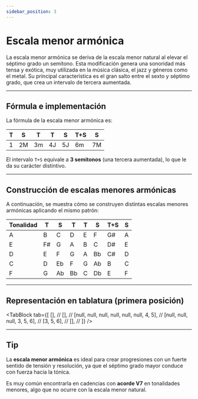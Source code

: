 ```yaml
---
sidebar_position: 3
---
```



# Escala menor armónica

La escala menor armónica se deriva de la escala menor natural al elevar el séptimo grado un semitono. Esta modificación genera una sonoridad más tensa y exótica, muy utilizada en la música clásica, el jazz y géneros como el metal. Su principal característica es el gran salto entre el sexto y séptimo grado, que crea un intervalo de tercera aumentada.

---

## Fórmula e implementación

La fórmula de la escala menor armónica es:

| T   | S   | T   | T   | S   | T+S | S   |
| --- | --- | --- | --- | --- | --- | --- |
| 1   | 2M  | 3m  | 4J  | 5J  | 6m  | 7M  |

El intervalo `T+S` equivale a **3 semitonos** (una tercera aumentada), lo que le da su carácter distintivo.

---

## Construcción de escalas menores armónicas

A continuación, se muestra cómo se construyen distintas escalas menores armónicas aplicando el mismo patrón:

| Tonalidad | T   | S   | T   | T   | S   | T+S | S   |
| --------- | --- | --- | --- | --- | --- | --- | --- |
| A         | B   | C   | D   | E   | F   | G#  | A   |
| E         | F#  | G   | A   | B   | C   | D#  | E   |
| D         | E   | F   | G   | A   | Bb  | C#  | D   |
| C         | D   | Eb  | F   | G   | Ab  | B   | C   |
| F         | G   | Ab  | Bb  | C   | Db  | E   | F   |

---

## Representación en tablatura (primera posición)

<TabBlock
  tab={[
    [], //
    [], //
    [null, null, null, null, null, null, 4, 5], //
    [null, null, null, 3, 5, 6], //
    [3, 5, 6], //
    [], //
  ]}
/>

---

## Tip

La **escala menor armónica** es ideal para crear progresiones con un fuerte sentido de tensión y resolución, ya que el séptimo grado mayor conduce con fuerza hacia la tónica.

Es muy común encontrarla en cadencias con **acorde V7** en tonalidades menores, algo que no ocurre con la escala menor natural.

<DonateButton />
